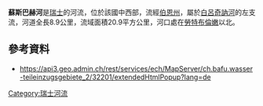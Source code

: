 {{Coord|46.61544|N|7.90241|E|display=title}}

'''蘇斯巴赫河'''是[[瑞士|瑞士]]的河流，位於該國中西部，流經[[伯恩州|伯恩州]]，屬於[[白呂奇訥河_(呂奇訥河支流)|白呂奇訥河]]的左支流，河道全長8.9公里，流域面積20.9平方公里，河口處在[[勞特布倫嫩|勞特布倫嫩]]以北。

==參考資料==
* https://api3.geo.admin.ch/rest/services/ech/MapServer/ch.bafu.wasser-teileinzugsgebiete_2/32201/extendedHtmlPopup?lang=de

{{Switzerland-geo-stub}}
[[Category:瑞士河流|Category:瑞士河流]]